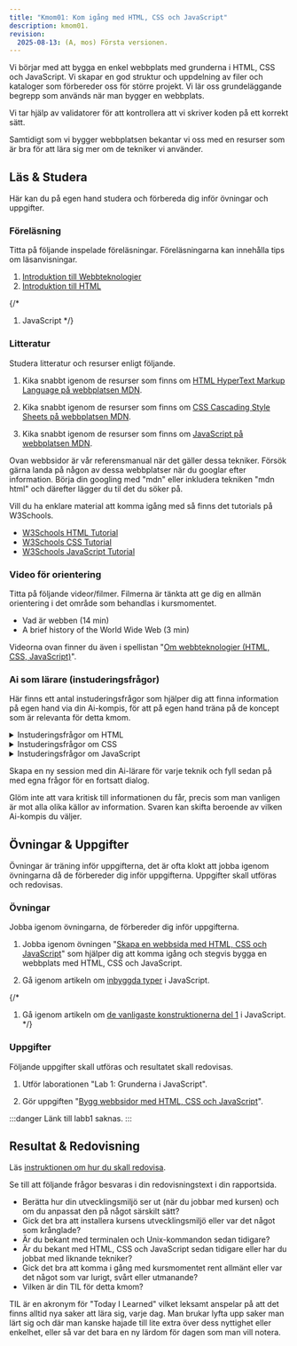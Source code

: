 ```yaml
---
title: "Kmom01: Kom igång med HTML, CSS och JavaScript" 
description: kmom01.
revision:
  2025-08-13: (A, mos) Första versionen. 
---
```



Vi börjar med att bygga en enkel webbplats med grunderna i HTML, CSS och JavaScript. Vi skapar en god struktur och uppdelning av filer och kataloger som förbereder oss för större projekt. Vi lär oss grundeläggande begrepp som används när man bygger en webbplats.

Vi tar hjälp av validatorer för att kontrollera att vi skriver koden på ett korrekt sätt.

Samtidigt som vi bygger webbplatsen bekantar vi oss med en resurser som är bra för att lära sig mer om de tekniker vi använder.



## Läs & Studera

Här kan du på egen hand studera och förbereda dig inför övningar och uppgifter.



### Föreläsning

Titta på följande inspelade föreläsningar. Föreläsningarna kan innehålla tips om läsanvisningar.

1. [Introduktion till Webbteknologier](./laromaterial/forelasning/introduktion-till-webbteknologier)
1. [Introduktion till HTML](./laromaterial/forelasning/introduktion-till-html)

{/*
1. JavaScript
*/}



### Litteratur

Studera litteratur och resurser enligt följande.

1. Kika snabbt igenom de resurser som finns om [HTML HyperText Markup Language på webbplatsen MDN](https://developer.mozilla.org/en-US/docs/Web/HTML).

1. Kika snabbt igenom de resurser som finns om [CSS Cascading Style Sheets på webbplatsen MDN](https://developer.mozilla.org/en-US/docs/Web/CSS).

1. Kika snabbt igenom de resurser som finns om [JavaScript på webbplatsen MDN](https://developer.mozilla.org/en-US/docs/Web/JavaScript).

Ovan webbsidor är vår referensmanual när det gäller dessa tekniker. Försök gärna landa på någon av dessa webbplatser när du googlar efter information. Börja din googling med "mdn" eller inkludera tekniken "mdn html" och därefter lägger du til det du söker på.

Vill du ha enklare material att komma igång med så finns det tutorials på W3Schools.

* [W3Schools HTML Tutorial](https://www.w3schools.com/html/)
* [W3Schools CSS Tutorial](https://www.w3schools.com/css/)
* [W3Schools JavaScript Tutorial](https://www.w3schools.com/js/)



### Video för orientering

Titta på följande videor/filmer. Filmerna är tänkta att ge dig en allmän orientering i det område som behandlas i kursmomentet.

* Vad är webben (14 min)
* A brief history of the World Wide Web (3 min)

Videorna ovan finner du även i spellistan "[Om webbteknologier (HTML, CSS, JavaScript)](https://www.youtube.com/playlist?list=PLKtP9l5q3ce8ODK-01sIVTEfrtxPO05GD)".



### Ai som lärare (instuderingsfrågor)

Här finns ett antal instuderingsfrågor som hjälper dig att finna information på egen hand via din Ai-kompis, för att på egen hand träna på de koncept som är relevanta för detta kmom.

<details>
<summary>Instuderingsfrågor om HTML</summary>

1. Vad står HTML för?
1. Ge mig en kort historik över hur HTML har vuxit fram.
1. Vilken är ställningen och status för HTML idag?
1. Var är den eller de viktiga källorna för referensinformation om HTML?
1. Vilka är de allra vanligaste HTML elementen som man bör lära sig?
1. Kan du visa grundstrukturen för en HTML-sida?

Här är en [summering av hur en sådan dialog kan se ut](https://chatgpt.com/share/689caa6e-00ec-8005-b4b0-3542b28ec65e), sen är det bara att fylla på med egna funderingar.

</details>

<details>
<summary>Instuderingsfrågor om CSS</summary>

1. Vad står CSS för?
1. Ge mig en kort historik över hur CSS har vuxit fram.
1. Vilken är ställningen och status för CSS idag?
1. Var är den eller de viktiga källorna för referensinformation om CSS?
1. Vilka är de allra vanligaste CSS-konstruktioner som man bör lära sig?
1. Vill du göra en kommenterad enkel stylesheet för att visa hur det kan se ut?

Här är en [summering av hur en sådan dialog kan se ut](https://chatgpt.com/share/689cabe1-7ef4-8005-848c-78b5c78c4ad6), glöm inte att fylla på med egna följdfrågor.

</details>

<details>
<summary>Instuderingsfrågor om JavaScript</summary>

1. Ge en kort historik över programmeringsspråket JavaScript.
1. Vilken är ställningen och status för JavaScript idag?
1. Var är den eller de viktiga källorna för referensinformation om JavaScript?
1. Vilka är de grundläggande konstruktionerna man behöver lära sig om man vill bli duktig på javascript?
1. Vill du visa ett enkelt programexempel i javascript, på säg 20 rader?

Här är en [summering av hur en sådan dialog kan se ut](https://chatgpt.com/share/689d889d-d398-8005-96b7-130a0ef53418).

</details>

Skapa en ny session med din Ai-lärare för varje teknik och fyll sedan på med egna frågor för en fortsatt dialog.

Glöm inte att vara kritisk till informationen du får, precis som man vanligen är mot alla olika källor av information. Svaren kan skifta beroende av vilken Ai-kompis du väljer.



## Övningar & Uppgifter

Övningar är träning inför uppgifterna, det är ofta klokt att jobba igenom övningarna då de förbereder dig inför uppgifterna. Uppgifter skall utföras och redovisas.



### Övningar

Jobba igenom övningarna, de förbereder dig inför uppgifterna.

1. Jobba igenom övningen "[Skapa en webbsida med HTML, CSS och JavaScript](./laromaterial/ovning/skapa-en-webbsida-med-html-css-och-javascript)" som hjälper dig att komma igång och stegvis bygga en webbplats med HTML, CSS och JavaScript.

1. Gå igenom artikeln om [inbyggda typer](./laromaterial/ovning/kom-igang-med-javascript/builtin-types) i JavaScript.

{/*
 1. Gå igenom artikeln om [de vanligaste konstruktionerna del 1](./laromaterial/ovning/kom-igang-med-javascript/common-structures-1) i JavaScript.
*/}



### Uppgifter

Följande uppgifter skall utföras och resultatet skall redovisas.

1. Utför laborationen "Lab 1: Grunderna i JavaScript".

1. Gör uppgiften "[Bygg webbsidor med HTML, CSS och JavaScript](./laromaterial/uppgift/kmom01-webbplats/)".

:::danger
Länk till labb1 saknas.
:::



## Resultat & Redovisning

Läs [instruktionen om hur du skall redovisa](./laromaterial/instruktion/resultat-och-redovisning).

Se till att följande frågor besvaras i din redovisningstext i din rapportsida.

* Berätta hur din utvecklingsmiljö ser ut (när du jobbar med kursen) och om du anpassat den på något särskilt sätt?
* Gick det bra att installera kursens utvecklingsmiljö eller var det något som krånglade?
* Är du bekant med terminalen och Unix-kommandon sedan tidigare?
* Är du bekant med HTML, CSS och JavaScript sedan tidigare eller har du jobbat med liknande tekniker?
* Gick det bra att komma i gång med kursmomentet rent allmänt eller var det något som var lurigt, svårt eller utmanande?
* Vilken är din TIL för detta kmom?

TIL är en akronym för "Today I Learned" vilket leksamt anspelar på att det finns alltid nya saker att lära sig, varje dag. Man brukar lyfta upp saker man lärt sig och där man kanske hajade till lite extra över dess nyttighet eller enkelhet, eller så var det bara en ny lärdom för dagen som man vill notera.

